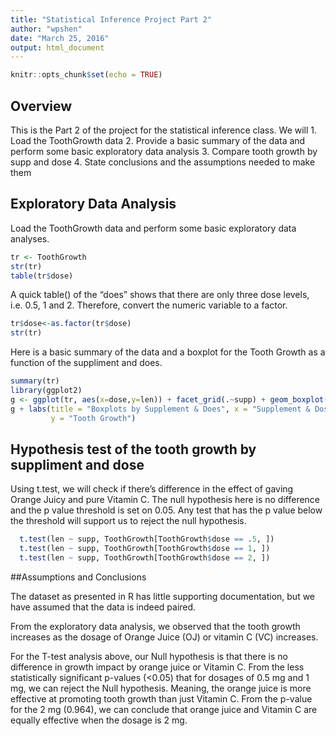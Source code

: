 ```yaml
---
title: "Statistical Inference Project Part 2"
author: "wpshen"
date: "March 25, 2016"
output: html_document
---
```


```r
knitr::opts_chunk$set(echo = TRUE)
```

## Overview
This is the Part 2 of the project for the statistical inference class. We will 
1. Load the ToothGrowth data
2. Provide a basic summary of the data and perform some basic exploratory data analysis
3. Compare tooth growth by supp and dose
4. State conclusions and the assumptions needed to make them

## Exploratory Data Analysis

Load the ToothGrowth data and perform some basic exploratory data analyses.
```r
tr <- ToothGrowth
str(tr)
table(tr$dose)
```

A quick table() of the "does" shows that there are only three dose levels, i.e. 0.5, 1 and 2. Therefore, convert the numeric variable to a factor.

```r
tr$dose<-as.factor(tr$dose)
str(tr)
```

Here is a basic summary of the data and a boxplot for the Tooth Growth as a function of the suppliment and does.
```r
summary(tr)
library(ggplot2)
g <- ggplot(tr, aes(x=dose,y=len)) + facet_grid(.~supp) + geom_boxplot()
g + labs(title = "Boxplots by Supplement & Does", x = "Supplement & Dose",
         y = "Tooth Growth")

```

## Hypothesis test of the tooth growth by suppliment and dose

Using t.test, we will check if there's difference in the effect of gaving Orange Juicy and pure Vitamin C. The null hypothesis here is no difference and the p value threshold is set on 0.05. Any test that has the p value below the threshold will support us to reject the null hypothesis.

```r
  t.test(len ~ supp, ToothGrowth[ToothGrowth$dose == .5, ]) 
  t.test(len ~ supp, ToothGrowth[ToothGrowth$dose == 1, ]) 
  t.test(len ~ supp, ToothGrowth[ToothGrowth$dose == 2, ]) 

```

##Assumptions and Conclusions

The dataset as presented in R has little supporting documentation, but we have assumed that the data is indeed paired.

From the exploratory data analysis, we observed that the tooth growth increases as the dosage of Orange Juice (OJ) or vitamin C (VC) increases.

For the T-test analysis above, our Null hypothesis is that there is no difference in growth impact by orange juice or Vitamin C. From the less statistically significant p-values (<0.05) that for dosages of 0.5 mg and 1 mg, we can reject the Null hypothesis. Meaning, the orange juice is more effective at promoting tooth growth than just Vitamin C. From the p-value for the 2 mg (0.964), we can conclude that orange juice and Vitamin C are equally effective when the dosage is 2 mg.
